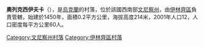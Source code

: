 {{coord|48|56|16|N|29|23|42|E|scale:30000|display=title}}

'''奧列克西伊夫卡'''（{{lang-uk|Олексіївка}}），是[[烏克蘭|烏克蘭]]的村落，位於該國西南部[[文尼察州|文尼察州]]，由[[伊林齊區|伊林齊區]]負責管轄，始建於1450年，面積0.2平方公里，海拔高度214米，2001年人口12，人口密度每平方公里60人。

[[Category:文尼察州村落|Category:文尼察州村落]]
[[Category:伊林齊區村落|Category:伊林齊區村落]]


{{Vinnytsia-geo-stub}}